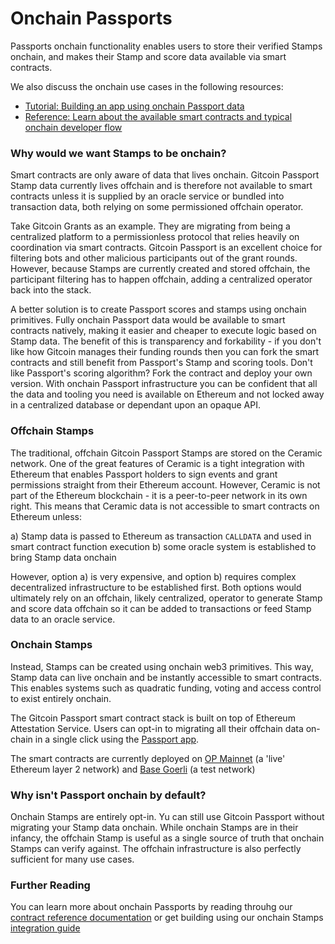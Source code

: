 
# Onchain Passports

Passports onchain functionality enables users to store their verified Stamps onchain, and makes their Stamp and score data available via smart contracts. 

We also discuss the onchain use cases in the following resources:
* [Tutorial: Building an app using onchain Passport data](../tutorials/integrating-onchain-stamp-data)
* [Reference: Learn about the available smart contracts and typical onchain developer flow](../contract-reference)

### Why would we want Stamps to be onchain?

Smart contracts are only aware of data that lives onchain. Gitcoin Passport Stamp data currently lives offchain and is therefore not available to smart contracts unless it is supplied by an oracle service or bundled into transaction data, both relying on some permissioned offchain operator.

Take Gitcoin Grants as an example. They are migrating from being a centralized platform to a permissionless protocol that relies heavily on coordination via smart contracts. Gitcoin Passport is an excellent choice for filtering bots and other malicious participants out of the grant rounds. However, because Stamps are currently created and stored offchain, the participant filtering has to happen offchain, adding a centralized operator back into the stack.

A better solution is to create Passport scores and stamps using onchain primitives. Fully onchain Passport data would be available to smart contracts natively, making it easier and cheaper to execute logic based on Stamp data. The benefit of this is transparency and forkability - if you don't like how Gitcoin manages their funding rounds then you can fork the smart contracts and still benefit from Passport's Stamp and scoring tools. Don't like Passport's scoring algorithm? Fork the contract and deploy your own version. With onchain Passport infrastructure you can be confident that all the data and tooling you need is available on Ethereum and not locked away in a centralized database or dependant upon an opaque API.

### Offchain Stamps

The traditional, offchain Gitcoin Passport Stamps are stored on the Ceramic network. One of the great features of Ceramic is a tight integration with Ethereum that enables Passport holders to sign events and grant permissions straight from their Ethereum account. However, Ceramic is not part of the Ethereum blockchain - it is a peer-to-peer network in its own right. This means that Ceramic data is not accessible to smart contracts on Ethereum unless:

a) Stamp data is passed to Ethereum as transaction `CALLDATA` and used in smart contract function execution b) some oracle system is established to bring Stamp data onchain

However, option a) is very expensive, and option b) requires complex decentralized infrastructure to be established first. Both options would ultimately rely on an offchain, likely centralized, operator to generate Stamp and score data offchain so it can be added to transactions or feed Stamp data to an oracle service.

### Onchain Stamps

Instead, Stamps can be created using onchain web3 primitives. This way, Stamp data can live onchain and be instantly accessible to smart contracts. This enables systems such as quadratic funding, voting and access control to exist entirely onchain.

The Gitcoin Passport smart contract stack is built on top of Ethereum Attestation Service. Users can opt-in to migrating all their offchain data on-chain in a single click using the [Passport app](https://passport.gitcoin.co).

The smart contracts are currently deployed on [OP Mainnet](https://chainlist.org/chain/10) (a 'live' Ethereum layer 2 network) and [Base Goerli](https://chainlist.org/chain/84531) (a test network)

### Why isn't Passport onchain by default?

Onchain Stamps are entirely opt-in. Yu can still use Gitcoin Passport without migrating your Stamp data onchain. 
While onchain Stamps are in their infancy, the offchain Stamp is useful as a single source of truth that onchain Stamps can verify against.
The offchain infrastructure is also perfectly sufficient for many use cases.

### Further Reading

You can learn more about onchain Passports by reading throuhg our [contract reference documentation](../contract-reference) or get building using our onchain Stamps [integration guide](../tutorials/integrating-onchain-stamp-data)